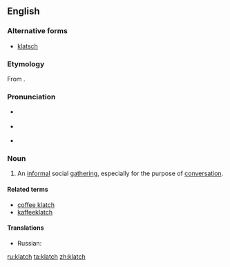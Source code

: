 {{was wotd|2009|November|5}}
==English==
{{rfm|[[klatsch]]}}

===Alternative forms===
* [[klatsch]]

===Etymology===
From {{etyl|de|en}} {{term|Klatsch||gossip|lang=de}}.

===Pronunciation===
* {{a|UK}} {{IPA|/klatʃ/}}
* {{a|US}} {{IPA|/klætʃ/}}
* {{audio|en-us-klatch.ogg|Audio (US)}}

===Noun===
{{en-noun|es|klatchs}}

# An [[informal]] social [[gathering]], especially for the purpose of [[conversation]].

====Related terms====
* [[coffee klatch]]
* [[kaffeeklatch]]

====Translations====
{{trans-top|informal social gathering}}
* Russian: {{t+|ru|посиделки}}
{{trans-mid}}
{{trans-bottom}}

[[ru:klatch]]
[[ta:klatch]]
[[zh:klatch]]